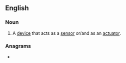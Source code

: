 ==English==

===Noun===
{{en-noun}}

# A [[device]] that acts as a [[sensor]] or/and as an [[actuator]].

===Anagrams===
* {{anagrams|en|Conatsers|Croatness|actorness|ancestors|cantoress}}